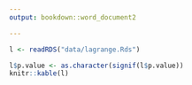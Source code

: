 ```yaml
---
output: bookdown::word_document2

---
```


```r
l <- readRDS("data/lagrange.Rds")
```

```r
l$p.value <- as.character(signif(l$p.value))
knitr::kable(l)
```

